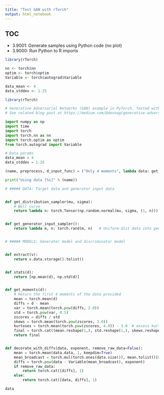 ```yaml
---
title: "Test GAN with rTorch"
output: html_notebook
---
```



## TOC
- 3.9001: Generate samples using Python code (no plot)
- 3.9000: Run Python to R imports

```r
library(rTorch)

nn <- torch$nn
optim <- torch$optim
Variable <- torch$autograd$Variable

data_mean <- 4
data_stddev <- 1.25


```


```r
library(rTorch)
```


```python
# Generative Adversarial Networks (GAN) example in PyTorch. Tested with PyTorch 0.4.1, Python 3.6.7 (Nov 2018)
# See related blog post at https://medium.com/@devnag/generative-adversarial-networks-gans-in-50-lines-of-code-pytorch-e81b79659e3f#.sch4xgsa9

import numpy as np
import time
import torch
import torch.nn as nn
import torch.optim as optim
from torch.autograd import Variable

# Data params
data_mean = 4
data_stddev = 1.25

(name, preprocess, d_input_func) = ("Only 4 moments", lambda data: get_moments(data), lambda x: 4)

print("Using data [%s]" % (name))

# ##### DATA: Target data and generator input data


def get_distribution_sampler(mu, sigma):
    # Bell curve
    return lambda n: torch.Tensor(np.random.normal(mu, sigma, (1, n)))  # Gaussian


def get_generator_input_sampler():
    return lambda m, n: torch.rand(m, n)   # Uniform-dist data into generator, _NOT_ Gaussian


# ##### MODELS: Generator model and discriminator model


def extract(v):
    return v.data.storage().tolist()


def stats(d):
    return [np.mean(d), np.std(d)]


def get_moments(d):
    # Return the first 4 moments of the data provided
    mean = torch.mean(d)
    diffs = d - mean
    var = torch.mean(torch.pow(diffs, 2.0))
    std = torch.pow(var, 0.5)
    zscores = diffs / std
    skews = torch.mean(torch.pow(zscores, 3.0))
    kurtoses = torch.mean(torch.pow(zscores, 4.0)) - 3.0  # excess kurtosis, should be 0 for Gaussian
    final = torch.cat((mean.reshape(1,), std.reshape(1,), skews.reshape(1,), kurtoses.reshape(1,)))
    return final


def decorate_with_diffs(data, exponent, remove_raw_data=False):
    mean = torch.mean(data.data, 1, keepdim=True)
    mean_broadcast = torch.mul(torch.ones(data.size()), mean.tolist()[0][0])
    diffs = torch.pow(data - Variable(mean_broadcast), exponent)
    if remove_raw_data:
        return torch.cat([diffs], 1)
    else:
        return torch.cat([data, diffs], 1)
```

```python
data
```

